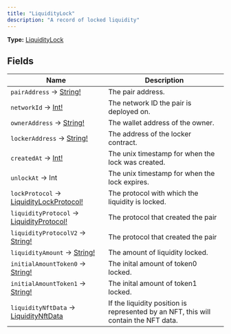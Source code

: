 ```yaml
---
title: "LiquidityLock"
description: "A record of locked liquidity"
---
```


**Type:** [LiquidityLock](/api-reference/types/liquiditylock)

## Fields

| Name | Description |
|------|-------------|
| `pairAddress` → [String!](/api-reference/types/string) | The pair address. |
| `networkId` → [Int!](/api-reference/types/int) | The network ID the pair is deployed on. |
| `ownerAddress` → [String!](/api-reference/types/string) | The wallet address of the owner. |
| `lockerAddress` → [String!](/api-reference/types/string) | The address of the locker contract. |
| `createdAt` → [Int!](/api-reference/types/int) | The unix timestamp for when the lock was created. |
| `unlockAt` → Int | The unix timestamp for when the lock expires. |
| `lockProtocol` → [LiquidityLockProtocol!](/api-reference/types/liquiditylockprotocol) | The protocol with which the liquidity is locked. |
| `liquidityProtocol` → [LiquidityProtocol!](/api-reference/types/liquidityprotocol) | The protocol that created the pair |
| `liquidityProtocolV2` → [String!](/api-reference/types/string) | The protocol that created the pair |
| `liquidityAmount` → [String!](/api-reference/types/string) | The amount of liquidity locked. |
| `initialAmountToken0` → [String!](/api-reference/types/string) | The inital amount of token0 locked. |
| `initialAmountToken1` → [String!](/api-reference/types/string) | The inital amount of token1 locked. |
| `liquidityNftData` → [LiquidityNftData](/api-reference/types/liquiditynftdata) | If the liquidity position is represented by an NFT, this will contain the NFT data. |

